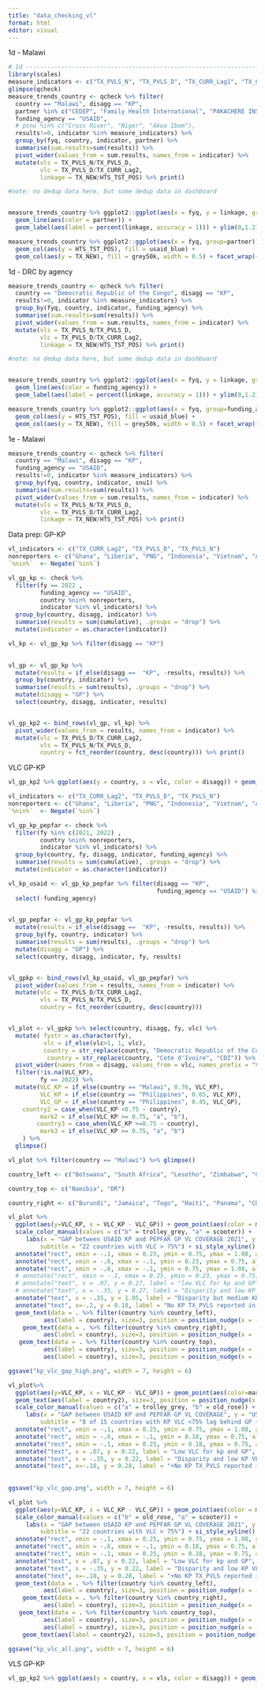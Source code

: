 ```yaml
---
title: "data_checking_vl"
format: html
editor: visual
---
```


1d - Malawi

```r
# 1d ----------------------------------------------------------------------
library(scales)
measure_indicators <- c("TX_PVLS_N", "TX_PVLS_D", "TX_CURR_Lag1", "TX_CURR_Lag2", "HTS_TST_POS", "TX_NEW", "HTS_TST_NEG", "PrEP_NEW")
glimpse(qcheck)
measure_trends_country <- qcheck %>% filter(
  country == "Malawi", disagg == "KP", 
  partner %in% c("CEDEP", "Family Health International", "PAKACHERE INSTITUTE OF HEALTH AND DEVELOPMENT COMMUNICATION"),
  funding_agency == "USAID",
  # psnu %in% c("Cross River", "Niger", "Akwa Ibom"),
  results!=0, indicator %in% measure_indicators) %>%
  group_by(fyq, country, indicator, partner) %>%
  summarise(sum.results=sum(results)) %>%
  pivot_wider(values_from = sum.results, names_from = indicator) %>%
  mutate(vls = TX_PVLS_N/TX_PVLS_D,
         vlc = TX_PVLS_D/TX_CURR_Lag2,
         linkage = TX_NEW/HTS_TST_POS) %>% print()

#note: no dedup data here, but some dedup data in dashboard


measure_trends_country %>% ggplot2::ggplot(aes(x = fyq, y = linkage, group=partner)) +
  geom_line(aes(color = partner)) +
  geom_label(aes(label = percent(linkage, accuracy = 1))) + ylim(0,1.2)

measure_trends_country %>% ggplot2::ggplot(aes(x = fyq, group=partner)) +
  geom_col(aes(y = HTS_TST_POS), fill = usaid_blue) +
  geom_col(aes(y = TX_NEW), fill = grey50k, width = 0.5) + facet_wrap(~partner)
```

1d - DRC by agency

```r


measure_trends_country <- qcheck %>% filter(
  country == "Democratic Republic of the Congo", disagg == "KP", 
  results!=0, indicator %in% measure_indicators) %>%
  group_by(fyq, country, indicator, funding_agency) %>%
  summarise(sum.results=sum(results)) %>%
  pivot_wider(values_from = sum.results, names_from = indicator) %>%
  mutate(vls = TX_PVLS_N/TX_PVLS_D,
         vlc = TX_PVLS_D/TX_CURR_Lag2,
         linkage = TX_NEW/HTS_TST_POS) %>% print()

#note: no dedup data here, but some dedup data in dashboard


measure_trends_country %>% ggplot2::ggplot(aes(x = fyq, y = linkage, group=funding_agency)) +
  geom_line(aes(color = funding_agency)) +
  geom_label(aes(label = percent(linkage, accuracy = 1))) + ylim(0,1.2)

measure_trends_country %>% ggplot2::ggplot(aes(x = fyq, group=funding_agency)) +
  geom_col(aes(y = HTS_TST_POS), fill = usaid_blue) +
  geom_col(aes(y = TX_NEW), fill = grey50k, width = 0.5) + facet_wrap(~funding_agency)
```

1e - Malawi

```r


measure_trends_country <- qcheck %>% filter(
  country == "Malawi", disagg == "KP", 
  funding_agency == "USAID",
  results!=0, indicator %in% measure_indicators) %>%
  group_by(fyq, country, indicator, snu1) %>%
  summarise(sum.results=sum(results)) %>%
  pivot_wider(values_from = sum.results, names_from = indicator) %>%
  mutate(vls = TX_PVLS_N/TX_PVLS_D,
         vlc = TX_PVLS_D/TX_CURR_Lag2,
         linkage = TX_NEW/HTS_TST_POS) %>% print()

```

Data prep: GP-KP

```r
vl_indicators <- c("TX_CURR_Lag2", "TX_PVLS_D", "TX_PVLS_N")
nonreporters <- c("Ghana", "Liberia", "PNG", "Indonesia", "Vietnam", "Angola")
`%nin%`  <- Negate(`%in%`)

vl_gp_kp <- check %>%
  filter(fy == 2022 ,
         funding_agency == "USAID", 
         country %nin% nonreporters,
         indicator %in% vl_indicators) %>% 
  group_by(country, disagg, indicator) %>%
  summarise(results = sum(cumulative), .groups = "drop") %>%
  mutate(indicator = as.character(indicator)) 

vl_kp <- vl_gp_kp %>% filter(disagg == "KP")
  

vl_gp <- vl_gp_kp %>% 
  mutate(results = if_else(disagg ==  "KP", -results, results)) %>%
  group_by(country, indicator) %>%
  summarise(results = sum(results), .groups = "drop") %>%
  mutate(disagg = "GP") %>% 
  select(country, disagg, indicator, results)


vl_gp_kp2 <- bind_rows(vl_gp, vl_kp) %>% 
  pivot_wider(values_from = results, names_from = indicator) %>%
  mutate(vlc = TX_PVLS_D/TX_CURR_Lag2,
         vls = TX_PVLS_N/TX_PVLS_D,
         country = fct_reorder(country, desc(country))) %>% print()
```

VLC GP-KP

```r

vl_gp_kp2 %>% ggplot(aes(y = country, x = vlc, color = disagg)) + geom_text(aes(label=scales::percent(vlc, accuracy = 1))) + scale_color_manual(values = c(KP = siei_blue, GP = grey60k)) 

```

```r
vl_indicators <- c("TX_CURR_Lag2", "TX_PVLS_D", "TX_PVLS_N")
nonreporters <- c("Ghana", "Liberia", "PNG", "Indonesia", "Vietnam", "Angola")
`%nin%`  <- Negate(`%in%`)

vl_gp_kp_pepfar <- check %>%
  filter(fy %in% c(2021, 2022) ,
         country %nin% nonreporters,
         indicator %in% vl_indicators) %>% 
  group_by(country, fy, disagg, indicator, funding_agency) %>%
  summarise(results = sum(cumulative), .groups = "drop") %>%
  mutate(indicator = as.character(indicator))

vl_kp_usaid <- vl_gp_kp_pepfar %>% filter(disagg == "KP", 
                                          funding_agency == "USAID") %>%
  select(-funding_agency)
  

vl_gp_pepfar <- vl_gp_kp_pepfar %>% 
  mutate(results = if_else(disagg ==  "KP", -results, results)) %>%
  group_by(fy, country, indicator) %>%
  summarise(results = sum(results), .groups = "drop") %>%
  mutate(disagg = "GP") %>% 
  select(country, disagg, indicator, fy, results)


vl_gpkp <- bind_rows(vl_kp_usaid, vl_gp_pepfar) %>% 
  pivot_wider(values_from = results, names_from = indicator) %>%
  mutate(vlc = TX_PVLS_D/TX_CURR_Lag2,
         vls = TX_PVLS_N/TX_PVLS_D,
         country = fct_reorder(country, desc(country))) 


vl_plot <- vl_gpkp %>% select(country, disagg, fy, vlc) %>% 
  mutate( fystr = as.character(fy),
          vlc = if_else(vlc>1, 1, vlc),
          country = str_replace(country, "Democratic Republic of the Congo", "DRC"),  country = str_replace(country, "Dominican Republic", "DR"),
           country = str_replace(country, "Cote d'Ivoire", "CDI")) %>%
  pivot_wider(names_from = disagg, values_from = vlc, names_prefix = "VLC_") %>% 
  filter(!is.na(VLC_KP),
         fy == 2022) %>%
  mutate(VLC_KP = if_else(country == "Malawi", 0.76, VLC_KP),
         VLC_KP = if_else(country == "Philippines", 0.65, VLC_KP),
         VLC_GP = if_else(country == "Philippines", 0.45, VLC_GP),
    country2 = case_when(VLC_KP <0.75 ~ country),
         mark2 = if_else(VLC_KP >= 0.75, "a", "b"),
        country3 = case_when(VLC_KP >=0.75 ~ country),
         mark3 = if_else(VLC_KP >= 0.75, "a", "b")
    ) %>% 
  glimpse()

vl_plot %>% filter(country == "Malawi") %>% glimpse()
```

```r
country_left <- c("Botswana", "South Africa", "Lesotho", "Zimbabwe", "Guatemala", "Lesotho", "Ethiopia", "India", "South Sudan", "India", "Nigeria", "Laos", "El Salvador", "Honduras")

country_top <- c("Namibia", "DR")

country_right <- c("Burundi", "Jamaica", "Togo", "Haiti", "Panama", "CDI", "Malawi")

vl_plot %>% 
  ggplot(aes(y=VLC_KP, x = VLC_KP - VLC_GP)) + geom_point(aes(color = mark3), show.legend = FALSE) + 
  scale_color_manual(values = c("b" = trolley_grey, "a" = scooter)) + 
     labs(x = "GAP between USAID KP and PEPFAR GP VL COVERAGE 2021", y = "USAID KP VL COVERAGE", title = "USAID KP Viral Load Coverage compared to PEPFAR GP totals",
         subtitle = "22 countries with VLC > 75%") + si_style_xyline() + scale_y_continuous(labels = scales::percent, breaks=seq(.25, 1, 0.25),) +   
  annotate("rect", xmin = -.1, xmax = 0.25, ymin = 0.75, ymax = 1.08, alpha = .1,fill = scooter) +
  annotate("rect", xmin = -.6, xmax = -.1, ymin = 0.23, ymax = 0.75, alpha = .1,fill = "#ffffff") +
  annotate("rect", xmin = -.6, xmax = -.1, ymin = 0.75, ymax = 1.08, alpha = .1,fill = golden_sand) +
  # annotate("rect", xmin = -.1, xmax = 0.25, ymin = 0.23, ymax = 0.75, alpha = .1,fill = burnt_sienna) + 
  # annotate("text", x = .07, y = 0.27, label = "low VLC for kp and GP", size =3.5) +
  # annotate("text", x = -.35, y = 0.27, label = "Disparity and low KP VLC", size =3.5) +
  annotate("text", x = -.35, y = 1.05, label = "Disparity but medium KP VLC", size =3.5) + annotate("text", x = 0.07, y = 1.05, label = "Medium to high KP VLC", size =3.5)  +
  annotate("text", x=-.2, y = 0.18, label = "No KP TX_PVLS reported in Ghana, Liberia, Indonesia, PNG, Vietnam", color = trolley_grey) +
  geom_text(data = . %>% filter(country %in% country_left),
          aes(label = country), size=3, position = position_nudge(x = -.005, y=.00), hjust = 1, color = scooter) +
    geom_text(data = . %>% filter(country %in% country_right),
          aes(label = country), size=3, position = position_nudge(x = .005, y=.00), hjust = 0, color = scooter) + 
   geom_text(data = . %>% filter(country %in% country_top),
          aes(label = country), size=3, position = position_nudge(x = .00, y=.02), color = scooter)  +    geom_text(data = . %>% filter(country == "Uganda"),
          aes(label = country), size=3, position = position_nudge(x = -.01, y=.02), hjust = 0, color = scooter)

ggsave("kp_vlc_gap_high.png", width = 7, height = 6)

```

```r
vl_plot%>% 
  ggplot(aes(y=VLC_KP, x = VLC_KP - VLC_GP)) + geom_point(aes(color=mark2), show.legend = FALSE) + 
  geom_text(aes(label = country2), size=3, position = position_nudge(x = -.005, y=.00), hjust = 1, color = old_rose) +
  scale_color_manual(values = c("a" = trolley_grey, "b" = old_rose)) + 
     labs(x = "GAP between USAID KP and PEPFAR GP VL COVERAGE", y = "USAID KP VL COVERAGE", title = "USAID KP Viral Load Coverage compared to PEPFAR GP totals",
         subtitle = "8 of 15 countries with KP VLC <75% lag behind GP + concern over lack of reporting") + si_style_xyline() + scale_y_continuous(labels = scales::percent, breaks=seq(.25, 1, 0.25),) +   
  annotate("rect", xmin = -.1, xmax = 0.25, ymin = 0.75, ymax = 1.08, alpha = .1,fill = scooter) +  
  annotate("rect", xmin = -.6, xmax = -.1, ymin = 0.18, ymax = 0.75, alpha = .1,fill = old_rose) + annotate("rect", xmin = -.6, xmax = -.1, ymin = 0.75, ymax = 1.08, alpha = .1,fill = golden_sand) +   
  annotate("rect", xmin = -.1, xmax = 0.25, ymin = 0.18, ymax = 0.75, alpha = .1,fill = burnt_sienna) + 
  annotate("text", x = .07, y = 0.22, label = "Low VLC for kp and GP", size =3.5) + 
  annotate("text", x = -.35, y = 0.22, label = "Disparity and low KP VLC", size =3.5) + annotate("text", x = -.35, y = 1.05, label = "Disparity but medium KP VLC", size =3.5) + annotate("text", x = 0.07, y = 1.05, label = "Medium to high KP VLC", size =3.5)  +
  annotate("text", x=-.18, y = 0.28, label = "+No KP TX_PVLS reported in Ghana, Liberia, Indonesia, PNG, Vietnam", color = old_rose)
  
  
ggsave("kp_vlc_gap.png", width = 7, height = 6)

```

```r
vl_plot %>% 
  ggplot(aes(y=VLC_KP, x = VLC_KP - VLC_GP)) + geom_point(aes(color = mark3), show.legend = FALSE) + 
  scale_color_manual(values = c("b" = old_rose, "a" = scooter)) + 
     labs(x = "GAP between USAID KP and PEPFAR GP VL COVERAGE 2021", y = "USAID KP VL COVERAGE", title = "USAID KP Viral Load Coverage compared to PEPFAR GP totals",
         subtitle = "22 countries with VLC > 75%") + si_style_xyline() + scale_y_continuous(labels = scales::percent, breaks=seq(.25, 1, 0.25),)  +   
  annotate("rect", xmin = -.1, xmax = 0.25, ymin = 0.75, ymax = 1.08, alpha = .1,fill = scooter) +  
  annotate("rect", xmin = -.6, xmax = -.1, ymin = 0.18, ymax = 0.75, alpha = .1,fill = old_rose) + annotate("rect", xmin = -.6, xmax = -.1, ymin = 0.75, ymax = 1.08, alpha = .1,fill = golden_sand) +   
  annotate("rect", xmin = -.1, xmax = 0.25, ymin = 0.18, ymax = 0.75, alpha = .1,fill = burnt_sienna) + 
  annotate("text", x = .07, y = 0.22, label = "Low VLC for kp and GP", size =3.5) + 
  annotate("text", x = -.35, y = 0.22, label = "Disparity and low KP VLC", size =3.5) + annotate("text", x = -.35, y = 1.05, label = "Disparity but medium KP VLC", size =3.5) + annotate("text", x = 0.07, y = 1.05, label = "Medium to high KP VLC", size =3.5)  +
  annotate("text", x=-.18, y = 0.28, label = "+No KP TX_PVLS reported in Ghana, Liberia, Indonesia, PNG, Vietnam", color = old_rose) +
  geom_text(data = . %>% filter(country %in% country_left),
          aes(label = country), size=3, position = position_nudge(x = -.005, y=.00), hjust = 1, color = scooter) +
    geom_text(data = . %>% filter(country %in% country_right),
          aes(label = country), size=3, position = position_nudge(x = .005, y=.00), hjust = 0, color = scooter) + 
   geom_text(data = . %>% filter(country %in% country_top),
          aes(label = country), size=3, position = position_nudge(x = .00, y=.02), color = scooter)  +    geom_text(data = . %>% filter(country == "Uganda"),
          aes(label = country), size=3, position = position_nudge(x = -.01, y=.02), hjust = 0, color = scooter) + 
    geom_text(aes(label = country2), size=3, position = position_nudge(x = -.005, y=.00), hjust = 1, color = old_rose) 

ggsave("kp_vlc_all.png", width = 7, height = 6)

```

VLS GP-KP

```r
vl_gp_kp2 %>% ggplot(aes(y = country, x = vls, color = disagg)) + geom_text(aes(label=scales::percent(vls, accuracy = 1))) + scale_color_manual(values = c(KP = siei_blue, GP = grey60k)) 
```
